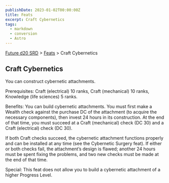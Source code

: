 ```yaml
---
publishDate: 2023-01-02T00:00:00Z
title: Feats
excerpt: Craft Cybernetics
tags:
  - markdown
  - conversion
  - Astro
---
```






[Future d20 SRD](/#futureD20) > [Feats](future-d20-srd-feats-index) > Craft Cybernetics




## Craft Cybernetics


You can construct cybernetic attachments.


Prerequisites: Craft (electrical) 10 ranks, Craft (mechanical) 10 ranks, Knowledge (life sciences) 5 ranks.


Benefits: You can build cybernetic attachments. You must first make a Wealth check against the purchase DC of the attachment (to acquire the necessary components), then invest 24 hours in its construction. At the end of that time, you must succeed at a Craft (mechanical) check (DC 30) and a Craft (electrical) check (DC 30).


If both Craft checks succeed, the cybernetic attachment functions properly and can be installed at any time (see the Cybernetic Surgery feat). If either or both checks fail, the attachment’s design is flawed; another 24 hours must be spent fixing the problems, and two new checks must be made at the end of that time.


Special: This feat does not allow you to build a cybernetic attachment of a higher Progress Level.



